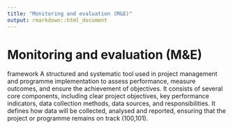 ```yaml
---
title: "Monitoring and evaluation (M&E)"
output: rmarkdown::html_document
---
```


# Monitoring and evaluation (M&E)

framework A structured and systematic tool used in  project management and programme  implementation to assess  performance,  measure  outcomes, and ensure  the achievement of  objectives. It  consists of several core  components,  including clear project  objectives,  key performance  indicators, data  collection  methods, data  sources,  and  responsibilities. It defines how data  will be  collected, analysed and  reported,  ensuring that the project or programme  remains on track (100,101).
